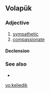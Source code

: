 ==Volapük==

===Adjective===
{{infl|vo|adjective}}

# [[sympathetic]]
# [[compassionate]]

====Declension====
{{vo-decl-adj}}

===See also===
*{{l|vo|kesenälik}}

[[vo:keliedik]]
